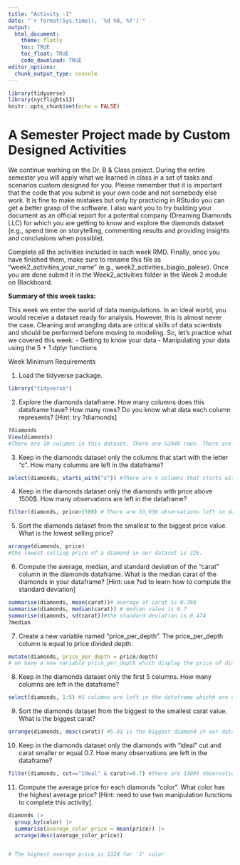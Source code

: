 ```yaml
---
title: "Activity -1"
date: "`r format(Sys.time(), '%d %B, %Y')`" 
output: 
  html_document:
    theme: flatly
    toc: TRUE
    toc_float: TRUE
    code_download: TRUE
editor_options: 
  chunk_output_type: console
---
```


```r
library(tidyverse)
library(nycflights13)
knitr::opts_chunk$set(echo = FALSE)
```

# A Semester Project made by Custom Designed Activities


We continue working on the Dr. B & Class  project. During the entire semester you will apply what we learned in class in a set of tasks and scenarios custom designed for you. Please remember that it is important that the code that you submit is your own code and not somebody else work. It is fine to make mistakes but only by practicing in RStudio you can get a better grasp of the software. I also want you to try building your document as an official report for a potential company (Dreaming Diamonds LLC) for which you are getting to know and explore the diamonds dataset (e.g., spend time on storytelling, commenting results and providing insights and conclusions when possible). 
 
Complete all the activities included in each week RMD. Finally, once you have finished them, make sure to rename this file as “week2_activities_your_name” (e.g., week2_activities_biagio_palese). Once you are done submit it in the Week2_activities folder in the Week 2 module on Blackboard. 

**Summary of this week tasks:**

This week we enter the world of data manipulations. In an ideal world, you would receive a dataset ready for analysis. However, this is almost never the case. Cleaning and wrangling data are critical skills of data scientists and should be performed before moving to modeling. So, let’s practice what we covered this week:
- Getting to know your data
- Manipulating your data using the 5 + 1 dplyr functions

Week Minimum Requirements

1.	Load the tidyverse package.
```r
library("tidyverse")
```

2.	Explore the diamonds dataframe. How many columns does this dataframe have? How many rows? Do you know what data each column represents? 
[Hint: try ?diamonds]
```r
?diamonds
View(diamonds)
#There are 10 columns in this dataset. There are 53940 rows. There are columns like carat, price depth,table,color,and x,y,z representing length,width and depth in mm.
```

3.	Keep in the diamonds dataset only the columns that start with the letter “c”. How many columns are left in the dataframe?
```r
select(diamonds, starts_with("c")) #There are 4 columns that starts with c.
```

4.	Keep in the diamonds dataset only the diamonds with price above 1500$. How many observations are left in the dataframe?
```r
filter(diamonds, price>1500) # There are 33,930 observations left in dataframe whose price is greater than 1,500$.
```

5.	Sort the diamonds dataset from the smallest to the biggest price value. What is the lowest selling price?
```r
arrange(diamonds, price)
#the lowest selling price of a diamond in our dataset is 326.
```

6.	Compute the average, median, and standard deviation of the “carat” column in the diamonds dataframe. What is the median carat of the diamonds in your dataframe? [Hint: use ?sd to learn how to compute the standard deviation] 
```r
summarise(diamonds, mean(carat))# average of carat is 0.798
summarise(diamonds, median(carat)) # median value is 0.7
summarise(diamonds, sd(carat))#the standard deviation is 0.474
?median
```

7.	Create a new variable named “price_per_depth”. The price_per_depth column is equal to price divided depth.
```r

mutate(diamonds, price_per_depth = price/depth)
# we have a new variable price_per_depth which display the price of diamonds with respect to depth.
```

8.	Keep in the diamonds dataset only the first 5 columns. How many columns are left in the dataframe?
```r
select(diamonds, 1:5) #5 columns are left in the dataframe whichh are carat,color,cut and depth are displayed.
```

9.	Sort the diamonds dataset from the biggest to the smallest carat value. What is the biggest carat?
```r
arrange(diamonds, desc(carat)) #5.01 is the biggest diamond in our dataset.
```

10.	Keep in the diamonds dataset only the diamonds with “ideal” cut and carat smaller or equal 0.7. How many observations are left in the dataframe?
```r
filter(diamonds, cut=="Ideal" & carat<=0.7) #there are 13095 observations
```

11.	Compute the average price for each diamonds “color”. What color has the highest average price? [Hint: need to use two manipulation functions to complete this activity].
```r
diamonds |> 
  group_by(color) |> 
  summarise(average_color_price = mean(price)) |> 
  arrange(desc(average_color_price))


# The highest average price is 5324 for 'J' color
```


 


